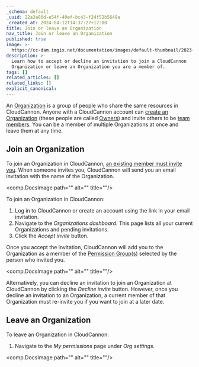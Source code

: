 ```yaml
---
_schema: default
_uuid: 22a3a80d-e54f-40ef-bc43-f24f52b5649a
_created_at: 2024-04-12T14:37:27+12:00
title: Join or leave an Organization
nav_title: Join or leave an Organization
published: true
image: >-
  https://cc-dam.imgix.net/documentation/images/default-thumbnail/2023-Q4/CloudCannon-Documentation-Thumbnail.png
description: >-
  Learn how to accept or decline an invitation to join a CloudCannon
  Organization or leave an Organization you are a member of.
tags: []
related_articles: []
related_links: []
explicit_canonical:
---
```

An [Organization](/documentation/articles/what-is-an-organization/) is a group of people who share the same resources in CloudCannon. Anyone with a CloudCannon account can [create an Organization](/documentation/articles/creating-a-new-organization/) (these people are called [Owners](/documentation/articles/default-permission-groups/#owners)) and invite others to be [team members](/documentation/articles/managing-your-team-members/). You can be a member of multiple Organizations at once and leave them at any time.

## Join an Organization

To join an Organization in CloudCannon, [an existing member must invite you](/documentation/articles/managing-your-team-members/). When someone invites you, CloudCannon will send you an email invitation with the name of the Organization.

<comp.DocsImage path="" alt="" title=""/>

To join an Organization in CloudCannon:

1. Log in to CloudCannon or create an account using the link in your email invitation.
2. Navigate to the *Organizations dashboard*. This page lists all your current Organizations and pending invitations.
3. Click the *Accept invite* button.

Once you accept the invitation, CloudCannon will add you to the Organization as a member of the [Permission Group(s)](/documentation/articles/what-are-permission-groups/) selected by the person who invited you.

<comp.DocsImage path="" alt="" title=""/>

Alternatively, you can decline an invitation to join an Organization at CloudCannon by clicking the *Decline invite* button. However, once you decline an invitation to an Organization, a current member of that Organization must re-invite you if you want to join at a later date.

## Leave an Organization

To leave an Organization in CloudCannon:

1. Navigate to the *My permissions* page under *Org settings.*

<comp.DocsImage path="" alt="" title=""/>